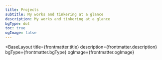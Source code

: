 ```yaml
---
title: Projects
subtitle: My works and tinkering at a glance
description: My works and tinkering at a glance
bgType: dot
toc: true
ogImage: false
---
```



<BaseLayout
  title={frontmatter.title}
  description={frontmatter.description}
  bgType={frontmatter.bgType}
  ogImage={frontmatter.ogImage}
>
  <WideLayout title={frontmatter.title} subtitle={frontmatter.subtitle}>
    <GroupView pageToc={frontmatter.toc} />
  </WideLayout>
</BaseLayout>
